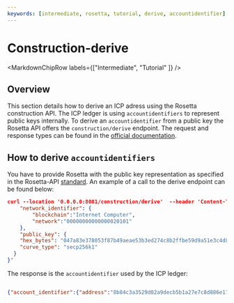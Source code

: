 ```yaml
---
keywords: [intermediate, rosetta, tutorial, derive, accountidentifier]
---
```



# Construction-derive

<MarkdownChipRow labels={["Intermediate", "Tutorial" ]} />

## Overview

This section details how to derive an ICP adress using the Rosetta construction API. 
The ICP ledger is using `accountidentifiers` to represent public keys internally. To derive an `accountidentifier` from a public key the Rosetta API offers the `construction/derive` endpoint. 
The request and response types can be found in the [official documentation](https://docs.cdp.coinbase.com/rosetta/reference/constructionderive).

## How to derive `accountidentifiers`
You have to provide Rosetta with the public key representation as specified in the Rosetta-API [standard](https://docs.cdp.coinbase.com/rosetta/reference/constructionderive). 
An example of a call to the derive endpoint can be found below:

```json
curl --location '0.0.0.0:8081/construction/derive'  --header 'Content-Type: application/json' --data '{
    "network_identifier": {
        "blockchain":"Internet Computer",
        "network":"00000000000000020101"
    },
    "public_key": {
    "hex_bytes": "047a83e378053f87b49aeae53b3ed274c8b2ffbe59d9a51e3c4d850ca8ac1684f7131b778317c0db04de661c7d08321d60c0507868af41fe3150d21b3c6c757367",
    "curve_type": "secp256k1"
  }
}'
```

The response is the `accountidentifier` used by the ICP ledger:

```json

{"account_identifier":{"address":"8b84c3a3529d02a9decb5b1a27e7c8d886e17e07ea0a538269697ef09c2a27b4"}}⏎                                                                                                                  
```